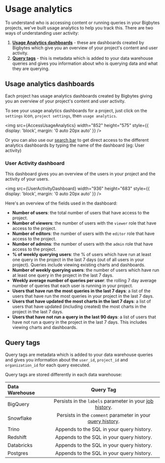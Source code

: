 
# Usage analytics

To understand who is accessing content or running queries in your Bigbytes projects, we've built usage analytics to help you track this. There are two ways of understanding user activity:

1. **[Usage Analytics dashboards](#usage-analytics-dashboards)** - these are dashboards created by Bigbytes which give you an overview of your project's content and user activity.
2. **[Query tags](#query-tags)** - this is metadata which is added to your data warehouse queries and gives you information about who is querying data and what they are querying.

## Usage analytics dashboards

Each project has usage analytics dashboards created by Bigbytes giving you an overview of your project's content and user activity.

To see your usage analytics dashboards for a project, just click on the `settings` icon, `project settings`, then `usage analytics`.

<img
  src={AccessUsageAnalytics}
  width="852"
  height="575"
  style={{ display: 'block', margin: '0 auto 20px auto' }}
/>

Or you can also use our [search bar](https://docs.bigbytes.com/get-sarted/exploring-data/exploring-your-content#using-the-search-bar) to get direct access to
the different analytics dashboards by typing the name of the dashboard (eg: User activity)

### User Activity dashboard

This dashboard gives you an overview of the users in your project and the activity of your users.

<img
  src={UserActivityDashboard}
  width="936"
  height="683"
  style={{ display: 'block', margin: '0 auto 20px auto' }}
/>

Here's an overview of the fields used in the dashboard:

- **Number of users**: the total number of users that have access to the project.
- **Number of viewers**: the number of users with the `viewer` role that have access to the project.
- **Number of editors**: the number of users with the `editor` role that have access to the project.
- **Number of admins**: the number of users with the `admin` role that have access to the project.
- **% of weekly querying users**: the % of users which have run at least one query in the project in the last 7 days (out of all users in your project). Queries include viewing existing charts and dashboards.
- **Number of weekly querying users**: the number of users which have run at least one query in the project in the last 7 days.
- **Weekly average number of queries per user**: the rolling 7 day average number of queries that each user is running in your project.
- **Users that have run the most queries in the last 7 days**: a list of the users that have run the most queries in your project in the last 7 days.
- **Users that have updated the most charts in the last 7 days**: a list of users that have updated (including created) the most charts in the project in the last 7 days.
- **Users that have not run a query in the last 90 days**: a list of users that have not run a query in the project in the last 7 days. This includes viewing charts and dashboards.

## Query tags

Query tags are metadata which is added to your data warehouse queries and gives you information about the `user_id`, `project_id` and `organization_id` for each query executed.

Query tags are stored differently in each data warehouse:

| Data Warehouse |                                                                      Query Tag                                                                      |
| :------------- | :-------------------------------------------------------------------------------------------------------------------------------------------------: |
| BigQuery       |         Persists in the `labels` parameter in your [job history](https://cloud.google.com/bigquery/docs/managing-jobs#view_job_details_2).          |
| Snowflake      | Persists in the `comment` parameter in your [query history](https://docs.snowflake.com/en/user-guide/ui-history#viewing-query-details-and-results). |
| Trino          |                                                      Appends to the SQL in your query history.                                                      |
| Redshift       |                                                      Appends to the SQL in your query history.                                                      |
| Databricks     |                                                      Appends to the SQL in your query history.                                                      |
| Postgres       |                                                      Appends to the SQL in your query history.                                                      |
